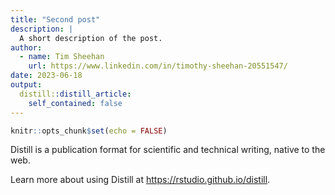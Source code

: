 ```yaml
---
title: "Second post"
description: |
  A short description of the post.
author:
  - name: Tim Sheehan
    url: https://www.linkedin.com/in/timothy-sheehan-20551547/
date: 2023-06-18
output:
  distill::distill_article:
    self_contained: false
---
```



```r
knitr::opts_chunk$set(echo = FALSE)
```

Distill is a publication format for scientific and technical writing, native to the web.

Learn more about using Distill at <https://rstudio.github.io/distill>.


